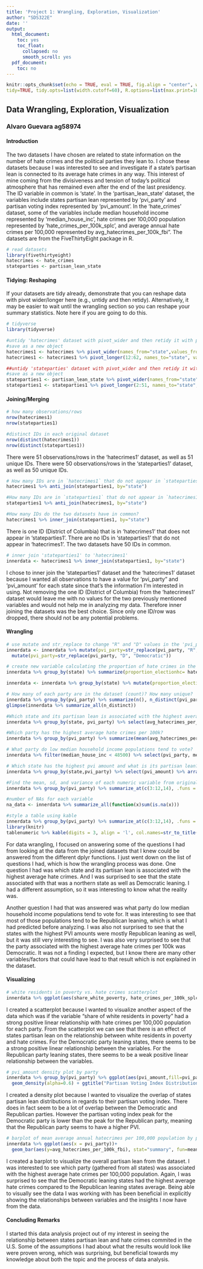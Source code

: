 ```yaml
---
title: 'Project 1: Wrangling, Exploration, Visualization'
author: "SDS322E"
date: ''
output:
  html_document:
    toc: yes
    toc_float:
      collapsed: no
      smooth_scroll: yes
  pdf_document:
    toc: no
---
```


```r
knitr::opts_chunk$set(echo = TRUE, eval = TRUE, fig.align = "center", warning = F, message = F,
tidy=TRUE, tidy.opts=list(width.cutoff=60), R.options=list(max.print=100))
```

## Data Wrangling, Exploration, Visualization

### Alvaro Guevara ag58974

#### Introduction 

The two datasets I have chosen are related to state information on the number of hate crimes and the political parties they lean to. I chose these datasets because I was interested to see and investigate if a state's partisan lean is connected to its average hate crimes in any way. This interest of mine coming from the divisiveness and tension of today's political atmosphere that has remained even after the end of the last presidency. The ID variable in common is 'state'. In the 'partisan_lean_state' dataset, the variables include states partisan lean represented by 'pvi_party' and partisan voting index represented by 'pvi_amount'. In the 'hate_crimes' dataset, some of the variables include median household income represented by 'median_house_inc', hate crimes per 100,000 population represented by 'hate_crimes_per_100k_splc', and average annual hate crimes per 100,000 represented by avg_hatecrimes_per_100k_fbi". The datasets are from the FiveThirtyEight package in R.

```R
# read datasets
library(fivethirtyeight)
hatecrimes <- hate_crimes
stateparties <- partisan_lean_state
```

#### Tidying: Reshaping

If your datasets are tidy already, demonstrate that you can reshape data with pivot wider/longer here (e.g., untidy and then retidy). Alternatively, it may be easier to wait until the wrangling section so you can reshape your summary statistics. Note here if you are going to do this.

```R
# tidyverse
library(tidyverse)

#untidy 'hatecrimes' dataset with pivot_wider and then retidy it with pivot_longer
#save as a new object
hatecrimes1 <- hatecrimes %>% pivot_wider(names_from="state",values_from="share_vote_trump")
hatecrimes1 <- hatecrimes1 %>% pivot_longer(12:62, names_to="state", values_to="share_vote_trump", values_drop_na=T) %>% relocate(state, .before = state_abbrev) %>% relocate(share_vote_trump, .before = hate_crimes_per_100k_splc) 

##untidy 'stateparties' dataset with pivot_wider and then retidy it with pivot_longer
#save as a new object
stateparties1 <- partisan_lean_state %>% pivot_wider(names_from="state",values_from="pvi_party")
stateparties1 <- stateparties1 %>% pivot_longer(2:51, names_to="state", values_to="pvi_party", values_drop_na=T) %>% arrange(state) %>% relocate(state, pvi_party, .before = pvi_amount)
```

    
#### Joining/Merging

```R
# how many observations/rows
nrow(hatecrimes1)
nrow(stateparties1)

#distinct IDs in each original dataset
nrow(distinct(hatecrimes1))
nrow(distinct(stateparties1))
```

There were 51 observations/rows in the 'hatecrimes1' dataset, as well as 51 unique IDs. There were 50 observations/rows in the 'stateparties1' dataset, as well as 50 unique IDs.

```R
# How many IDs are in `hatecrimes1` that do not appear in `stateparties1`?
hatecrimes1 %>% anti_join(stateparties1, by="state")

#How many IDs are in `stateparties1` that do not appear in `hatecrimes1`?
stateparties1 %>% anti_join(hatecrimes1, by="state")

#How many IDs do the two datasets have in common?
hatecrimes1 %>% inner_join(stateparties1, by="state")
```

There is one ID (District of Columbia) that is in 'hatecrimes1' that does not appear in 'stateparties1'. There are no IDs in 'stateparties1' that do not appear in 'hatecrimes1'. The two datasets have 50 IDs in common.

```R
# inner join 'stateparties1' to 'hatecrimes1'
innerdata <- hatecrimes1 %>% inner_join(stateparties1, by="state")
```

I chose to inner join the 'stateparties1' dataset and the 'hatecrimes1' dataset because I wanted all observations to have a value for 'pvi_party" and 'pvi_amount' for each state since that's the information I'm interested in using. Not removing the one ID (District of Columbia) from the 'hatecrimes1' dataset would leave me with no values for the two previously mentioned variables and would not help me in analyzing my data. Therefore inner joining the datasets was the best choice. Since only one ID/row was dropped, there should not be any potential problems. 

####  Wrangling

```R
# use mutate and str_replace to change "R" and "D" values in the 'pvi_party' column to the full names of the parties
innerdata <- innerdata %>% mutate(pvi_party=str_replace(pvi_party, "R", "Republican")) %>%
  mutate(pvi_party=str_replace(pvi_party, "D", "Democratic"))

# create new variable calculating the proportion of hate crimes in the week after the Nov 2016 election compared to the yearly average of hate crimes per state
innerdata %>% group_by(state) %>% summarize(proportion_electionhc= hate_crimes_per_100k_splc/avg_hatecrimes_per_100k_fbi)

innerdata <- innerdata %>% group_by(state) %>% mutate(proportion_electionhc= hate_crimes_per_100k_splc/avg_hatecrimes_per_100k_fbi)

# How many of each party are in the dataset (count)? How many unique?
innerdata %>% group_by(pvi_party) %>% summarize(n(), n_distinct(pvi_party))
glimpse(innerdata %>% summarize_all(n_distinct))

#Which state and its partisan lean is associated with the highest average hate crimes per 100k?
innerdata %>% group_by(state, pvi_party) %>% select(avg_hatecrimes_per_100k_fbi) %>% arrange(desc(avg_hatecrimes_per_100k_fbi))

#Which party has the highest average hate crimes per 100k?
innerdata %>% group_by(pvi_party) %>% summarize(mean(avg_hatecrimes_per_100k_fbi, na.rm = T))

# What party do low median household income populations tend to vote?
innerdata %>% filter(median_house_inc < 48500) %>% select(pvi_party, median_house_inc, state)

# Which state has the highest pvi amount and what is its partisan lean?
innerdata %>% group_by(state,pvi_party) %>% select(pvi_amount) %>% arrange(desc(pvi_amount))

#Find the mean, sd, and variance of each numeric variable from original inner join, grouping by party
innerdata %>% group_by(pvi_party) %>% summarize_at(c(3:12,14), .funs = list(mean=mean,sd=sd, var=var), na.rm=T)

#number of NAs for each variable
na_data <- innerdata %>% summarize_all(function(x)sum(is.na(x)))

#style a table using kable
innerdata %>% group_by(pvi_party) %>% summarize_at(c(3:12,14), .funs = list(mean=mean,sd=sd, var=var), na.rm=T) -> tablenumeric
library(knitr)
tablenumeric %>% kable(digits = 3, align = 'l', col.names=str_to_title(names(.)))
```

For data wrangling, I focused on answering some of the questions I had from looking at the data from the joined datasets that I knew could be answered from the different dplyr functions. I just went down on the list of questions I had, which is how the wrangling process was done. One question I had was which state and its partisan lean is associated with the highest average hate crimes. And I was surprised to see that the state associated with that was a northern state as well as Democratic leaning. I had a different assumption, so it was interesting to know what the reality was. 

Another question I had that was answered was what party do low median household income populations tend to vote for. It was interesting to see that most of those populations tend to be Republican leaning, which is what I had predicted before analyzing. I was also not surprised to see that the states with the highest PVI amounts were mostly Republican leaning as well, but it was still very interesting to see. I was also very surprised to see that the party associated with the highest average hate crimes per 100k was Democratic. It was not a finding I expected, but I know there are many other variables/factors that could have lead to that result which is not explained in the dataset.


#### Visualizing

```R
# white residents in poverty vs. hate crimes scatterplot
innerdata %>% ggplot(aes(share_white_poverty, hate_crimes_per_100k_splc, color=pvi_party)) + ggtitle("White Residents in Poverty vs. Hate Crimes Per 100,000 Population by Party") + geom_point() + geom_smooth(method = "lm") + xlab("Share of White Residents in Poverty") + ylab("Hate Crimes Per 100K") + scale_color_brewer(palette="Accent")
```

I created a scatterplot because I wanted to visualize another aspect of the data which was if the variable "share of white residents in poverty" had a strong positive linear relationship with hate crimes per 100,000 population for each party. From the scatterplot we can see that there is an effect of states partisan lean on the relationship between white residents in poverty and hate crimes. For the Democratic party leaning states, there seems to be a strong positive linear relationship between the variables. For the Republican party leaning states, there seems to be a weak positive linear relationship between the variables. 

```R
# pvi_amount density plot by party
innerdata %>% group_by(pvi_party) %>% ggplot(aes(pvi_amount,fill=pvi_party))+
  geom_density(alpha=0.6) + ggtitle("Partisan Voting Index Distribution by Party") + xlab("Partisan Voting Index") + scale_fill_brewer(palette="Dark2") + geom_vline(aes(xintercept = mean(pvi_amount), linetype="solid"))
```

I created a density plot because I wanted to visualize the overlap of states partisan lean distributions in regards to their partisan voting index. There does in fact seem to be a lot of overlap between the Democratic and Republican parties. However the partisan voting index peak for the Democratic party is lower than the peak for the Republican party, meaning that the Republican party seems to have a higher PVI.

```R
# barplot of mean average annual hatecrimes per 100,000 population by partisan lean
innerdata %>% ggplot(aes(x = pvi_party))+
  geom_bar(aes(y=avg_hatecrimes_per_100k_fbi), stat="summary", fun=mean) + ggtitle("Average Annual Hatecrimes per 100K by Partisan Lean") + xlab("Party") + ylab("Average Hate Crimes Per 100k") + theme_classic() + geom_errorbar(aes(y=avg_hatecrimes_per_100k_fbi),stat="summary", fun.data=mean_se, width=.5)
```

I created a barplot to visualize the overall partisan lean from the dataset. I was interested to see which party (gathered from all states) was associated with the highest average hate crimes per 100,000 population. Again, I was surprised to see that the Democratic leaning states had the highest average hate crimes compared to the Republican leaning states average. Being able to visually see the data I was working with has been beneficial in explicitly showing the relationships between variables and the insights I now have from the data.

#### Concluding Remarks

I started this data analysis project out of my interest in seeing the relationship between states partisan lean and hate crimes commited in the U.S. Some of the assumptions I had about what the results would look like were proven wrong, which was surprising, but beneficial towards my knowledge about both the topic and the process of data analysis.




